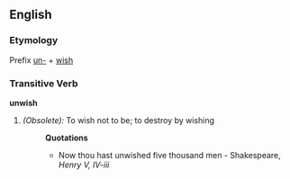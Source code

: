 ==English==

===Etymology===
Prefix [[un-]] + [[wish]]

===Transitive Verb===
'''unwish'''

#''(Obsolete):'' To wish not to be; to destroy by wishing
#:'''Quotations'''
#:*Now thou hast unwished five thousand men - Shakespeare, ''Henry V, IV-iii''